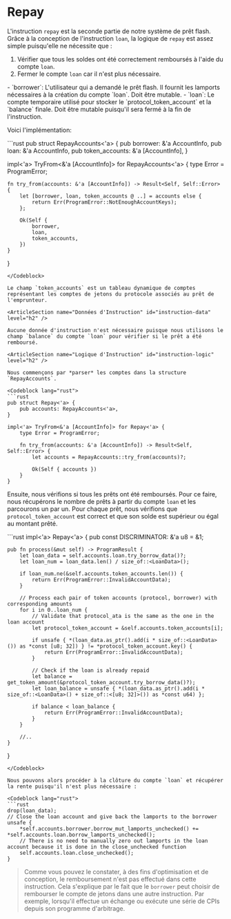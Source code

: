 # Repay

L'instruction `repay` est la seconde partie de notre système de prêt flash. Grâce à la conception de l'instruction `loan`, la logique de `repay` est assez simple puisqu'elle ne nécessite que :
1. Vérifier que tous les soldes ont été correctement remboursés à l'aide du compte `loan`.
2. Fermer le compte `loan` car il n'est plus nécessaire.

<ArticleSection name="Comptes Nécessaires" id="required-accounts" level="h2" />
- `borrower`: L'utilisateur qui a demandé le prêt flash. Il fournit les lamports nécessaires à la création du compte `loan`. Doit être mutable.
- `loan`: Le compte temporaire utilisé pour stocker le `protocol_token_account` et la `balance` finale. Doit être mutable puisqu'il sera fermé à la fin de l'instruction.

Voici l'implémentation:

<Codeblock lang="rust">
```rust
pub struct RepayAccounts<'a> {
    pub borrower: &'a AccountInfo,
    pub loan: &'a AccountInfo,
    pub token_accounts: &'a [AccountInfo],
}

impl<'a> TryFrom<&'a [AccountInfo]> for RepayAccounts<'a> {
    type Error = ProgramError;

    fn try_from(accounts: &'a [AccountInfo]) -> Result<Self, Self::Error> {
        let [borrower, loan, token_accounts @ ..] = accounts else {
            return Err(ProgramError::NotEnoughAccountKeys);
        };

        Ok(Self {
            borrower,
            loan,
            token_accounts,
        })
    }
}
```
</Codeblock>

Le champ `token_accounts` est un tableau dynamique de comptes représentant les comptes de jetons du protocole associés au prêt de l'emprunteur.

<ArticleSection name="Données d'Instruction" id="instruction-data" level="h2" />

Aucune donnée d'instruction n'est nécessaire puisque nous utilisons le champ `balance` du compte `loan` pour vérifier si le prêt a été remboursé.

<ArticleSection name="Logique d'Instruction" id="instruction-logic" level="h2" />

Nous commençons par *parser* les comptes dans la structure `RepayAccounts`.

<Codeblock lang="rust">
```rust
pub struct Repay<'a> {
    pub accounts: RepayAccounts<'a>,
}

impl<'a> TryFrom<&'a [AccountInfo]> for Repay<'a> {
    type Error = ProgramError;

    fn try_from(accounts: &'a [AccountInfo]) -> Result<Self, Self::Error> {
        let accounts = RepayAccounts::try_from(accounts)?;

        Ok(Self { accounts })
    }
}

```
</Codeblock>

Ensuite, nous vérifions si tous les prêts ont été remboursés. Pour ce faire, nous récupérons le nombre de prêts à partir du compte `loan` et les parcourons un par un. Pour chaque prêt, nous vérifions que `protocol_token_account` est correct et que son solde est supérieur ou égal au montant prêté.

<Codeblock lang="rust">
```rust
impl<'a> Repay<'a> {
    pub const DISCRIMINATOR: &'a u8 = &1;

    pub fn process(&mut self) -> ProgramResult {
        let loan_data = self.accounts.loan.try_borrow_data()?;
        let loan_num = loan_data.len() / size_of::<LoanData>();

        if loan_num.ne(&self.accounts.token_accounts.len()) {
            return Err(ProgramError::InvalidAccountData);
        }

        // Process each pair of token accounts (protocol, borrower) with corresponding amounts
        for i in 0..loan_num {
            // Validate that protocol_ata is the same as the one in the loan account
            let protocol_token_account = &self.accounts.token_accounts[i];

            if unsafe { *(loan_data.as_ptr().add(i * size_of::<LoanData>()) as *const [u8; 32]) } != *protocol_token_account.key() {
                return Err(ProgramError::InvalidAccountData);
            }

            // Check if the loan is already repaid
            let balance = get_token_amount(&protocol_token_account.try_borrow_data()?);
            let loan_balance = unsafe { *(loan_data.as_ptr().add(i * size_of::<LoanData>() + size_of::<[u8; 32]>()) as *const u64) };

            if balance < loan_balance {
                return Err(ProgramError::InvalidAccountData);
            }
        }

        //..
    }
}
```
</Codeblock>

Nous pouvons alors procéder à la clôture du compte `loan` et récupérer la rente puisqu'il n'est plus nécessaire :

<Codeblock lang="rust">
```rust
drop(loan_data);
// Close the loan account and give back the lamports to the borrower
unsafe {
    *self.accounts.borrower.borrow_mut_lamports_unchecked() += *self.accounts.loan.borrow_lamports_unchecked();
    // There is no need to manually zero out lamports in the loan account because it is done in the close_unchecked function
    self.accounts.loan.close_unchecked();
}
```
</Codeblock>

> Comme vous pouvez le constater, à des fins d'optimisation et de conception, le remboursement n'est pas effectué dans cette instruction. Cela s'explique par le fait que le `borrower` peut choisir de rembourser le compte de jetons dans une autre instruction. Par exemple, lorsqu'il effectue un échange ou exécute une série de CPIs depuis son programme d'arbitrage.